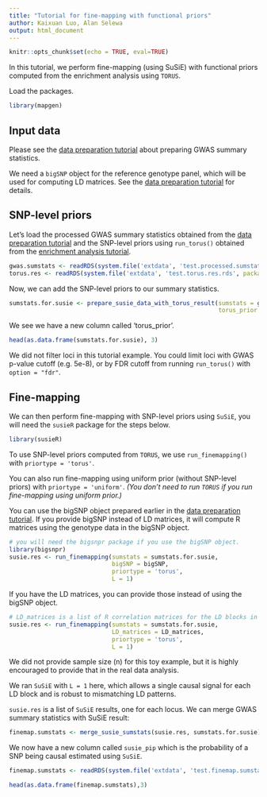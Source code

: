```yaml
---
title: "Tutorial for fine-mapping with functional priors"
author: Kaixuan Luo, Alan Selewa
output: html_document
---
```


```r
knitr::opts_chunk$set(echo = TRUE, eval=TRUE)
```

In this tutorial, we perform fine-mapping (using SuSiE) with 
functional priors computed from the enrichment analysis using `TORUS`.

Load the packages. 
```r
library(mapgen)
```

## Input data

Please see the [data preparation tutorial][data-preparation-tutorial] about 
preparing GWAS summary statistics. 

We need a `bigSNP` object for the reference genotype panel, 
which will be used for computing LD matrices. See the 
[data preparation tutorial][data-preparation-tutorial] for details.

## SNP-level priors

Let's load the processed GWAS summary statistics obtained from 
the [data preparation tutorial][data-preparation-tutorial] and the 
SNP-level priors using `run_torus()` obtained from the [enrichment analysis tutorial][enrichment-tutorial].
```r
gwas.sumstats <- readRDS(system.file('extdata', 'test.processed.sumstats.rds', package='mapgen'))
torus.res <- readRDS(system.file('extdata', 'test.torus.res.rds', package='mapgen'))
```

Now, we can add the SNP-level priors to our summary statistics. 
```r
sumstats.for.susie <- prepare_susie_data_with_torus_result(sumstats = gwas.sumstats, 
                                                           torus_prior = torus.res$snp_prior)
```

We see we have a new column called 'torus_prior'.
```r
head(as.data.frame(sumstats.for.susie), 3)
```

We did not filter loci in this tutorial example. 
You could limit loci with GWAS p-value cutoff (e.g. 5e-8), 
or by FDR cutoff from running `run_torus()` with `option = "fdr"`. 

## Fine-mapping

We can then perform fine-mapping with SNP-level priors using `SuSiE`, 
you will need the `susieR` package for the steps below. 
```r
library(susieR)
```

To use SNP-level priors computed from `TORUS`, we use `run_finemapping()` 
with `priortype = 'torus'`. 

You can also run fine-mapping using uniform prior (without SNP-level priors)
with `priortype = 'uniform'`. _(You don't need to run `TORUS` if you run 
fine-mapping using uniform prior.)_

You can use the bigSNP object prepared earlier in 
the [data preparation tutorial][data-preparation-tutorial]. 
If you provide bigSNP instead of LD matrices, 
it will compute R matrices using the genotype data in the bigSNP object. 
```r
# you will need the bigsnpr package if you use the bigSNP object.
library(bigsnpr)
susie.res <- run_finemapping(sumstats = sumstats.for.susie, 
                             bigSNP = bigSNP, 
                             priortype = 'torus', 
                             L = 1)
```

If you have the LD matrices, you can provide those instead of 
using the bigSNP object. 
```r
# LD_matrices is a list of R correlation matrices for the LD blocks in sumstats
susie.res <- run_finemapping(sumstats = sumstats.for.susie, 
                             LD_matrices = LD_matrices, 
                             priortype = 'torus', 
                             L = 1)
```

We did not provide sample size (n) for this toy example, 
but it is highly encouraged to provide that in the real data analysis.

We ran `SuSiE` with `L = 1` here, which allows a single causal signal for 
each LD block and is robust to mismatching LD patterns. 

`susie.res` is a list of `SuSiE` results, one for each locus. 
We can merge GWAS summary statistics with SuSiE result:
```r
finemap.sumstats <- merge_susie_sumstats(susie.res, sumstats.for.susie)
```

We now have a new column called `susie_pip` which is the probability of a SNP 
being causal estimated using `SuSiE`.

```r
finemap.sumstats <- readRDS(system.file('extdata', 'test.finemap.sumstats.rds', package='mapgen'))
```

```r
head(as.data.frame(finemap.sumstats),3)
```

[data-preparation-tutorial]: https://xinhe-lab.github.io/mapgen/articles/data_preparation_tutorial.html
[enrichment-tutorial]: https://xinhe-lab.github.io/mapgen/articles/enrichment_finemapping_tutorial.html
